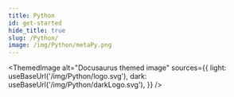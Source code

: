 ```yaml
---
title: Python
id: get-started
hide_title: true
slug: /Python/
image: /img/Python/metaPy.png
---
```



<ThemedImage
  alt="Docusaurus themed image"
  sources={{
    light: useBaseUrl('/img/Python/logo.svg'),
    dark: useBaseUrl('/img/Python/darkLogo.svg'),
  }}
/>
